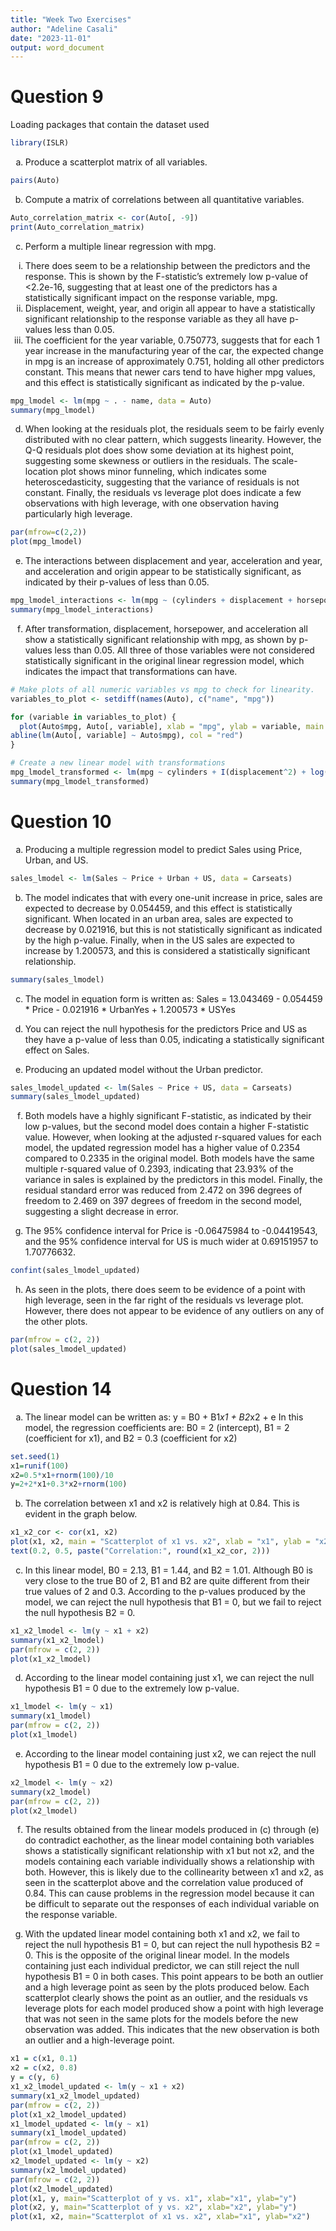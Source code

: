 ```yaml
---
title: "Week Two Exercises"
author: "Adeline Casali"
date: "2023-11-01"
output: word_document
---
```

# Question 9
Loading packages that contain the dataset used
```r
library(ISLR)
```
a) Produce a scatterplot matrix of all variables. 
```r
pairs(Auto)
```
b) Compute a matrix of correlations between all quantitative variables. 
```r
Auto_correlation_matrix <- cor(Auto[, -9])
print(Auto_correlation_matrix)
```
c) Perform a multiple linear regression with mpg. 
i. There does seem to be a relationship between the predictors and the response. This is shown by the F-statistic's extremely low p-value of <2.2e-16, suggesting that at least one of the predictors has a statistically significant impact on the response variable, mpg. 
ii. Displacement, weight, year, and origin all appear to have a statistically significant relationship to the response variable as they all have p-values less than 0.05. 
iii. The coefficient for the year variable, 0.750773, suggests that for each 1 year increase in the manufacturing year of the car, the expected change in mpg is an increase of approximately 0.751, holding all other predictors constant. This means that newer cars tend to have higher mpg values, and this effect is statistically significant as indicated by the p-value. 
```r
mpg_lmodel <- lm(mpg ~ . - name, data = Auto)
summary(mpg_lmodel)
```
d) When looking at the residuals plot, the residuals seem to be fairly evenly distributed with no clear pattern, which suggests linearity. However, the Q-Q residuals plot does show some deviation at its highest point, suggesting some skewness or outliers in the residuals. The scale-location plot shows minor funneling, which indicates some heteroscedasticity, suggesting that the variance of residuals is not constant. Finally, the residuals vs leverage plot does indicate a few observations with high leverage, with one observation having particularly high leverage. 
```r
par(mfrow=c(2,2))
plot(mpg_lmodel)
```
e) The interactions between displacement and year, acceleration and year, and acceleration and origin appear to be statistically significant, as indicated by their p-values of less than 0.05. 
```r
mpg_lmodel_interactions <- lm(mpg ~ (cylinders + displacement + horsepower + weight + acceleration + year + origin)^2, data = Auto)
summary(mpg_lmodel_interactions)
```
f) After transformation, displacement, horsepower, and acceleration all show a statistically significant relationship with mpg, as shown by p-values less than 0.05. All three of those variables were not considered statistically significant in the original linear regression model, which indicates the impact that transformations can have. 
```r
# Make plots of all numeric variables vs mpg to check for linearity. 
variables_to_plot <- setdiff(names(Auto), c("name", "mpg"))

for (variable in variables_to_plot) {
  plot(Auto$mpg, Auto[, variable], xlab = "mpg", ylab = variable, main = paste("Scatterplot of", variable, "vs. mpg"))
abline(lm(Auto[, variable] ~ Auto$mpg), col = "red")
}

# Create a new linear model with transformations
mpg_lmodel_transformed <- lm(mpg ~ cylinders + I(displacement^2) + log(horsepower) + weight + sqrt(acceleration) + year + origin, data = Auto)
summary(mpg_lmodel_transformed)
```


# Question 10
a) Producing a multiple regression model to predict Sales using Price, Urban, and US. 
```r
sales_lmodel <- lm(Sales ~ Price + Urban + US, data = Carseats)
```
b) The model indicates that with every one-unit increase in price, sales are expected to decrease by 0.054459, and this effect is statistically significant. When located in an urban area, sales are expected to decrease by 0.021916, but this is not statistically significant as indicated by the high p-value. Finally, when in the US sales are expected to increase by 1.200573, and this is considered a statistically significant relationship. 
```r
summary(sales_lmodel)
```
c) The model in equation form is written as: Sales = 13.043469 - 0.054459 * Price - 0.021916 * UrbanYes + 1.200573 * USYes

d) You can reject the null hypothesis for the predictors Price and US as they have a p-value of less than 0.05, indicating a statistically significant effect on Sales. 

e) Producing an updated model without the Urban predictor.
```r
sales_lmodel_updated <- lm(Sales ~ Price + US, data = Carseats)
summary(sales_lmodel_updated)
```
f) Both models have a highly significant F-statistic, as indicated by their low p-values, but the second model does contain a higher F-statistic value. However, when looking at the adjusted r-squared values for each model, the updated regression model has a higher value of 0.2354 compared to 0.2335 in the original model. Both models have the same multiple r-squared value of 0.2393, indicating that 23.93% of the variance in sales is explained by the predictors in this model. Finally, the residual standard error was reduced from 2.472 on 396 degrees of freedom to 2.469 on 397 degrees of freedom in the second model, suggesting a slight decrease in error. 

g) The 95% confidence interval for Price is -0.06475984 to -0.04419543, and the 95% confidence interval for US is much wider at 0.69151957 to 1.70776632. 
```r
confint(sales_lmodel_updated)
```
h) As seen in the plots, there does seem to be evidence of a point with high leverage, seen in the far right of the residuals vs leverage plot. However, there does not appear to be evidence of any outliers on any of the other plots.
```r
par(mfrow = c(2, 2))
plot(sales_lmodel_updated)
```


# Question 14
a) The linear model can be written as: y = B0 + B1*x1 + B2*x2 + e
In this model, the regression coefficients are: B0 = 2 (intercept), B1 = 2 (coefficient for x1), and B2 = 0.3 (coefficient for x2)
```r
set.seed(1)
x1=runif(100)
x2=0.5*x1+rnorm(100)/10
y=2+2*x1+0.3*x2+rnorm(100)
```
b) The correlation between x1 and x2 is relatively high at 0.84. This is evident in the graph below. 
```r
x1_x2_cor <- cor(x1, x2)
plot(x1, x2, main = "Scatterplot of x1 vs. x2", xlab = "x1", ylab = "x2")
text(0.2, 0.5, paste("Correlation:", round(x1_x2_cor, 2)))
```
c) In this linear model, B0 = 2.13, B1 = 1.44, and B2 = 1.01. Although B0 is very close to the true B0 of 2, B1 and B2 are quite different from their true values of 2 and 0.3. According to the p-values produced by the model, we can reject the null hypothesis that B1 = 0, but we fail to reject the null hypothesis B2 = 0. 
```r
x1_x2_lmodel <- lm(y ~ x1 + x2)
summary(x1_x2_lmodel)
par(mfrow = c(2, 2))
plot(x1_x2_lmodel)
```
d) According to the linear model containing just x1, we can reject the null hypothesis B1 = 0 due to the extremely low p-value. 
```r
x1_lmodel <- lm(y ~ x1)
summary(x1_lmodel)
par(mfrow = c(2, 2))
plot(x1_lmodel)
```
e) According to the linear model containing just x2, we can reject the null hypothesis B1 = 0 due to the extremely low p-value. 
```r
x2_lmodel <- lm(y ~ x2)
summary(x2_lmodel)
par(mfrow = c(2, 2))
plot(x2_lmodel)
```
f) The results obtained from the linear models produced in (c) through (e) do contradict eachother, as the linear model containing both variables shows a statistically significant relationship with x1 but not x2, and the models containing each variable individually shows a relationship with both. However, this is likely due to the collinearity between x1 and x2, as seen in the scatterplot above and the correlation value produced of 0.84. This can cause problems in the regression model because it can be difficult to separate out the responses of each individual variable on the response variable. 

g) With the updated linear model containing both x1 and x2, we fail to reject the null hypothesis B1 = 0, but can reject the null hypothesis B2 = 0. This is the opposite of the original linear model. In the models containing just each individual predictor, we can still reject the null hypothesis B1 = 0 in both cases. This point appears to be both an outlier and a high leverage point as seen by the plots produced below. Each scatterplot clearly shows the point as an outlier, and the residuals vs leverage plots for each model produced show a point with high leverage that was not seen in the same plots for the models before the new observation was added. This indicates that the new observation is both an outlier and a high-leverage point. 
```r
x1 = c(x1, 0.1)
x2 = c(x2, 0.8)
y = c(y, 6)
x1_x2_lmodel_updated <- lm(y ~ x1 + x2)
summary(x1_x2_lmodel_updated)
par(mfrow = c(2, 2))
plot(x1_x2_lmodel_updated)
x1_lmodel_updated <- lm(y ~ x1)
summary(x1_lmodel_updated)
par(mfrow = c(2, 2))
plot(x1_lmodel_updated)
x2_lmodel_updated <- lm(y ~ x2)
summary(x2_lmodel_updated)
par(mfrow = c(2, 2))
plot(x2_lmodel_updated)
plot(x1, y, main="Scatterplot of y vs. x1", xlab="x1", ylab="y")
plot(x2, y, main="Scatterplot of y vs. x2", xlab="x2", ylab="y")
plot(x1, x2, main="Scatterplot of x1 vs. x2", xlab="x1", ylab="x2")
```
